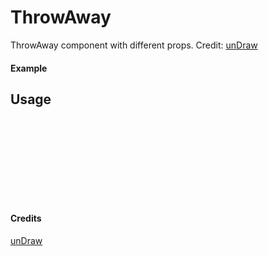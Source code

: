 
<Meta of={ThrowAway} title="unDraw/ThrowAway" />

# ThrowAway

ThrowAway component with different props.
Credit: [unDraw](https://undraw.co/illustrations)

#### Example

<Canvas of={ThrowAway.Primary} />

## Usage

```ts
import { ThrowAway } from "yadl-ui";

const Example = () => {
  return (
      <ThrowAway />
  );
};

export default Example;
```

#### Credits
[unDraw](https://undraw.co/illustrations)
